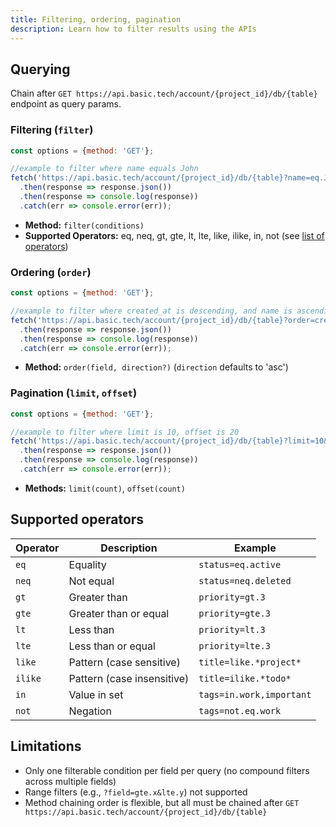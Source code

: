 ```yaml
---
title: Filtering, ordering, pagination
description: Learn how to filter results using the APIs
---
```

## Querying
Chain after `GET https://api.basic.tech/account/{project_id}/db/{table}` endpoint as query params.

### Filtering (`filter`)
```js
const options = {method: 'GET'};

//example to filter where name equals John
fetch('https://api.basic.tech/account/{project_id}/db/{table}?name=eq.John', options)
  .then(response => response.json())
  .then(response => console.log(response))
  .catch(err => console.error(err));
```
- **Method:** `filter(conditions)`
- **Supported Operators:** eq, neq, gt, gte, lt, lte, like, ilike, in, not (see [list of operators](#supported-operators))

### Ordering (`order`)
```js
const options = {method: 'GET'};

//example to filter where created_at is descending, and name is ascending
fetch('https://api.basic.tech/account/{project_id}/db/{table}?order=created_at.desc,name.asc', options)
  .then(response => response.json())
  .then(response => console.log(response))
  .catch(err => console.error(err));
```
- **Method:** `order(field, direction?)` (`direction` defaults to 'asc')

### Pagination (`limit`, `offset`)
```js
const options = {method: 'GET'};

//example to filter where limit is 10, offset is 20
fetch('https://api.basic.tech/account/{project_id}/db/{table}?limit=10&offset=20', options)
  .then(response => response.json())
  .then(response => console.log(response))
  .catch(err => console.error(err));
```
- **Methods:** `limit(count)`, `offset(count)`

## Supported operators

| Operator | Description                       | Example                                            |
|----------|-----------------------------------|----------------------------------------------------|
| `eq`     | Equality                         | `status=eq.active`                                |
| `neq`    | Not equal                        | `status=neq.deleted`                              |
| `gt`     | Greater than                     | `priority=gt.3`                                   |
| `gte`    | Greater than or equal            | `priority=gte.3`                                  |
| `lt`     | Less than                        | `priority=lt.3`                                   |
| `lte`    | Less than or equal               | `priority=lte.3`                                  |
| `like`   | Pattern (case sensitive)         | `title=like.*project*`                            |
| `ilike`  | Pattern (case insensitive)       | `title=ilike.*todo*`                              |
| `in`     | Value in set                     | `tags=in.work,important`                          |
| `not`    | Negation                         | `tags=not.eq.work`                                |

## Limitations
- Only one filterable condition per field per query (no compound filters across multiple fields)
- Range filters (e.g., `?field=gte.x&lte.y`) not supported
- Method chaining order is flexible, but all must be chained after `GET https://api.basic.tech/account/{project_id}/db/{table}`